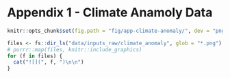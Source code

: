 # **Appendix 1 - Climate Anamoly Data** {-#app-climate-anomaly}


```r
knitr::opts_chunk$set(fig.path = "fig/app-climate-anomaly/", dev = "png")
```

```r
files <- fs::dir_ls("data/inputs_raw/climate_anomaly", glob = "*.png")
# purrr::map(files, knitr::include_graphics)
for (f in files) {
  cat("![](", f, ")\n\n")
}
```


